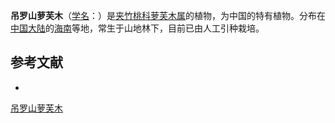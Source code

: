 {{Speciesbox
| name = 吊罗山萝芙木
| status = 
| status_system = 
| image =
| genus = Rauvolfia
| species = tiaolushanensis
| authority = [[蒋英_(植物学家)|Tsiang]]
}}

'''吊罗山萝芙木'''（[[学名|学名]]：{{lang|la|''Rauvolfia tiaolushanensis''}}）是[[夹竹桃科|夹竹桃科]][[萝芙木属|萝芙木属]]的植物，为中国的特有植物。分布在[[中国大陆|中国大陆]]的[[海南|海南]]等地，常生于山地林下，目前已由人工引种栽培。

== 参考文献 ==
<div class="references-small">
* {{cite web| url =http://www.bioinfo.cn/db05/KmzwSpecies.php?action=view&id=137| title =吊罗山萝芙木| work =《中国高等植物数据库全库》| publisher =中国科学院微生物研究所| author =昆明植物研究所| accessdate =2009-02-20| deadurl =yes| archiveurl =https://web.archive.org/web/20160305074110/http://www.bioinfo.cn/db05/KmzwSpecies.php?action=view&id=137| archivedate =2016-03-05}}
</div>
{{Taxonbar|from=Q10917479}}

[[Category:萝芙木属|吊罗山萝芙木]]


{{植物小作品}}